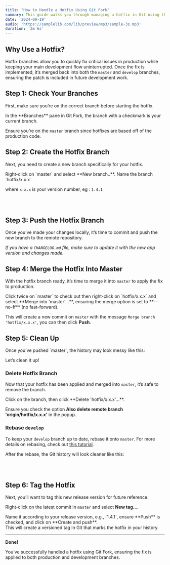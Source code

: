 ```yaml
---
title: "How to Handle a Hotfix Using Git Fork"
summary: This guide walks you through managing a hotfix in Git using the Git Fork GUI. A hotfix is an urgent update made to fix bugs in the production codebase. We’ll use a Gitflow-inspired process to handle the hotfix efficiently without touching the command line.
date: '2024-09-19'
audio: 'https://samplelib.com/lib/preview/mp3/sample-3s.mp3'
duration: '2m 6s'
---
```




## Why Use a Hotfix?

Hotfix branches allow you to quickly fix critical issues in production while keeping your main development flow uninterrupted. Once the fix is implemented, it’s merged back into both the `master` and `develop` branches, ensuring the patch is included in future development work.

## Step 1: Check Your Branches

First, make sure you’re on the correct branch before starting the hotfix.

<Figcaption src={asset_1} alt="branches-overview">In the **Branches** pane in Git Fork, the branch with a checkmark is your current branch.</Figcaption>

Ensure you’re on the `master` branch since hotfixes are based off of the production code.

## Step 2: Create the Hotfix Branch

Next, you need to create a new branch specifically for your hotfix.

<Figcaption src={asset_2} alt="create-hotfix-branch">Right-click on `master` and select **New branch..**. Name the branch `hotfix/x.x.x`.</Figcaption>

where `x.x.x` is your version number, eg : `1.4.1`

<br /><br />

## Step 3: Push the Hotfix Branch

<Figcaption src={asset_3} alt="push-hotfix-branch">Once you’ve made your changes locally, it’s time to commit and push the new branch to the remote repository.</Figcaption>

_If you have a `CHANGELOG.md` file, make sure to update it with the new app version and changes made._

## Step 4: Merge the Hotfix Into Master

With the hotfix branch ready, it’s time to merge it into `master` to apply the fix to production.

<Figcaption src={asset_4} alt="merge-hotfix-to-master">Click twice on `master` to check out then right-click on `hotfix/x.x.x` and select **Merge into 'master'...**, ensuring the merge option is set to **--no-ff** (no fast-forward).</Figcaption>

This will create a new commit on `master` with the message `Merge branch 'hotfix/x.x.x'`, you can then click **Push**.

## Step 5: Clean Up

<Figcaption src={asset_5} alt="git-history-before">Once you’ve pushed `master`, the history may look messy like this:</Figcaption> 

Let’s clean it up!

### Delete Hotfix Branch

Now that your hotfix has been applied and merged into `master`, it’s safe to remove the branch.

<Figcaption src={asset_6} alt="delete-hotfix-branch">Click on the branch, then click **Delete 'hotfix/x.x.x'...**.</Figcaption> 

Ensure you check the option **Also delete remote branch 'origin/hotfix/x.x.x'** in the popup.

### Rebase `develop`

To keep your `develop` branch up to date, rebase it onto `master`. For more details on rebasing, check out [this tutorial](/blog/why-rebase-instead-of-merge-step-by-step-guide).

<Figcaption src={asset_7} alt="git-history-before-after">After the rebase, the Git history will look cleaner like this:</Figcaption> 

<br /><br />

## Step 6: Tag the Hotfix

Next, you’ll want to tag this new release version for future reference.

Right-click on the latest commit in `master` and select **New tag...**.

<Figcaption src={asset_8} alt="create-tag-for-hotfix">Name it according to your release version, e.g., `1.4.1`, ensure **Push** is checked, and click on **Create and push**.</Figcaption>

<Figcaption src={asset_9} alt="tag-overview-in-history">This will create a versioned tag in Git that marks the hotfix in your history.</Figcaption>

---
**Done!**

You’ve successfully handled a hotfix using Git Fork, ensuring the fix is applied to both production and development branches.
